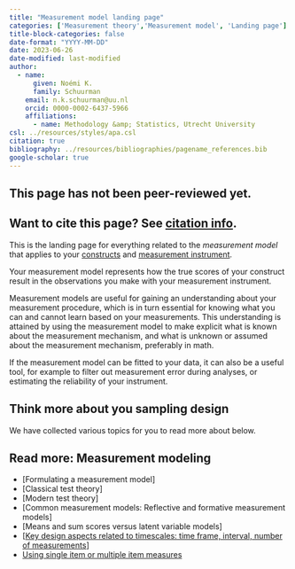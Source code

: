 ```yaml
---
title: "Measurement model landing page"
categories: ['Measurement theory','Measurement model', 'Landing page']
title-block-categories: false
date-format: "YYYY-MM-DD"
date: 2023-06-26
date-modified: last-modified
author:
  - name:
      given: Noémi K.
      family: Schuurman
    email: n.k.schuurman@uu.nl
    orcid: 0000-0002-6437-5966
    affiliations:
      - name: Methodology &amp; Statistics, Utrecht University
csl: ../resources/styles/apa.csl
citation: true
bibliography: ../resources/bibliographies/pagename_references.bib
google-scholar: true
---
```


::: callout-caution
## This page has not been peer-reviewed yet.
:::

::: callout-note
## Want to cite this page? See [citation info](measurement-model.html#citation).
:::

This is the landing page for everything related to the <i> measurement model </i> that applies to your [constructs](../your-study/constructs.qmd) and [measurement instrument](instrument.qmd).

Your measurement model represents how the true scores of your construct result in the observations you make with your measurement instrument. 

Measurement models are useful for gaining an understanding about your measurement procedure, which is in turn essential for knowing what you can and cannot learn based on your measurements. This understanding is attained by using the measurement model to make explicit what is known about the measurement mechanism, and what is unknown or assumed about the measurement mechanism, preferably in math. 

If the measurement model can be fitted to your data, it can also be a useful tool, for example to filter out measurement error during analyses, or estimating the reliability of your instrument.

## Think more about you sampling design

We have collected various topics for you to read more about below.

::: {.callout-note collapse="false"}

## Read more: Measurement modeling

-   [Formulating a measurement model]
-   [Classical test theory]
-   [Modern test theory]
-   [Common measurement models: Reflective and formative measurement models]
-   [Means and sum scores versus latent variable models]
-   [[Key design aspects related to timescales: time frame, interval, number of measurements](../../substantive-theory/timescale/measurement-coverage-time-span-granularity.qmd)]
-   [Using single item or multiple item measures](instrument/single-item-multiple-item-measures.qmd)


:::


```{=html}
<!--
# Related pages

-   [Measurement coverage, time span, & granularity.](/TScale_MeasCoverage.html)

-   [Measuring and Relating Multiple Constructs Measured at Different Timescales](/TScale_RelatingConstructs.html)

-   [Capturing Regime Switches](/TScale_Switches.html)

-   [Event-Relations in ILD Measurement](/EventRelations.html)

-   [Measurement Burst Designs]
-->
```
